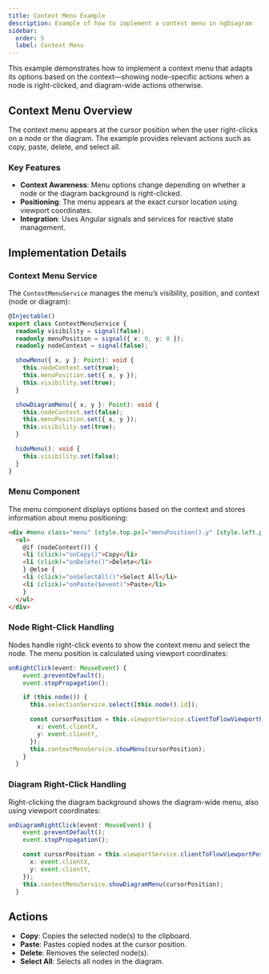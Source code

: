 ```yaml
---
title: Context Menu Example
description: Example of how to implement a context menu in ngDiagram
sidebar:
  order: 5
  label: Context Menu
---
```



This example demonstrates how to implement a context menu that adapts its options based on the context—showing node-specific actions when a node is right-clicked, and diagram-wide actions otherwise.

## Context Menu Overview

The context menu appears at the cursor position when the user right-clicks on a node or the diagram. The example provides relevant actions such as copy, paste, delete, and select all.

### Key Features

- **Context Awareness**: Menu options change depending on whether a node or the diagram background is right-clicked.
- **Positioning**: The menu appears at the exact cursor location using viewport coordinates.
- **Integration**: Uses Angular signals and services for reactive state management.

## Implementation Details

### Context Menu Service

The `ContextMenuService` manages the menu’s visibility, position, and context (node or diagram):

```typescript
@Injectable()
export class ContextMenuService {
  readonly visibility = signal(false);
  readonly menuPosition = signal({ x: 0, y: 0 });
  readonly nodeContext = signal(false);

  showMenu({ x, y }: Point): void {
    this.nodeContext.set(true);
    this.menuPosition.set({ x, y });
    this.visibility.set(true);
  }

  showDiagramMenu({ x, y }: Point): void {
    this.nodeContext.set(false);
    this.menuPosition.set({ x, y });
    this.visibility.set(true);
  }

  hideMenu(): void {
    this.visibility.set(false);
  }
}
```

### Menu Component

The menu component displays options based on the context and stores information about menu positioning:

```html
<div #menu class="menu" [style.top.px]="menuPosition().y" [style.left.px]="menuPosition().x" [class.show]="showMenu()">
  <ul>
    @if (nodeContext()) {
    <li (click)="onCopy()">Copy</li>
    <li (click)="onDelete()">Delete</li>
    } @else {
    <li (click)="onSelectAll()">Select All</li>
    <li (click)="onPaste($event)">Paste</li>
    }
  </ul>
</div>
```

### Node Right-Click Handling

Nodes handle right-click events to show the context menu and select the node. The menu position is calculated using viewport coordinates:

```typescript
onRightClick(event: MouseEvent) {
    event.preventDefault();
    event.stopPropagation();

    if (this.node()) {
      this.selectionService.select([this.node().id]);

      const cursorPosition = this.viewportService.clientToFlowViewportPosition({
        x: event.clientX,
        y: event.clientY,
      });
      this.contextMenuService.showMenu(cursorPosition);
    }
  }
```

### Diagram Right-Click Handling

Right-clicking the diagram background shows the diagram-wide menu, also using viewport coordinates:

```typescript
onDiagramRightClick(event: MouseEvent) {
    event.preventDefault();
    event.stopPropagation();

    const cursorPosition = this.viewportService.clientToFlowViewportPosition({
      x: event.clientX,
      y: event.clientY,
    });
    this.contextMenuService.showDiagramMenu(cursorPosition);
  }
```

## Actions

- **Copy**: Copies the selected node(s) to the clipboard.
- **Paste**: Pastes copied nodes at the cursor position.
- **Delete**: Removes the selected node(s).
- **Select All**: Selects all nodes in the diagram.

<ContextMenu />
<ExampleViewer dirName="context-menu" />
